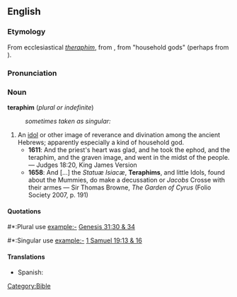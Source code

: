 ==English==
===Etymology===
From ecclesiastical {{L.}} ''[[theraphim]]'', from {{AGr.}} '''{{polytonic|[[θεραφίν]]}}''', from {{He.}} {{he-link|תרפים|wv=תְּרָפִים|t'rafím}} "household gods" (perhaps from {{JAram.}}).

===Pronunciation===
{{IPA|/ˈtɛɹəfɪm/}}

===Noun===
'''teraphim''' (''plural or indefinite'')

:''sometimes taken as singular:''

{{en-noun}}

# An [[idol]] or other image of reverance and divination among the ancient Hebrews; apparently especially a kind of household god.
#*'''1611''': And the priest's heart was glad, and he took the ephod, and the teraphim, and the graven image, and went in the midst of the people. — Judges 18:20, King James Version
#*'''1658''': And [...] the ''Statuæ Isiacæ'', '''Teraphims''', and little Idols, found about the Mummies, do make a decussation or ''Jacobs'' Crosse with their armes — Sir Thomas Browne, ''The Garden of Cyrus'' (Folio Society 2007, p. 191)

====Quotations====
#*:Plural use example:- [http://en.wikisource.org/wiki/Bible_%28World_English%29/Genesis#Chapter_31 Genesis 31:30 & 34]
#*:Singular use example:- [http://en.wikisource.org/wiki/Bible_%28World_English%29/1_Samuel#Chapter_19 1 Samuel 19:13 & 16]

====Translations====
{{trans-top|An idol or other image}}
*Spanish: {{t|es|terafim}} {{m}}
{{trans-mid}}
{{trans-bottom}}

[[Category:Bible]]